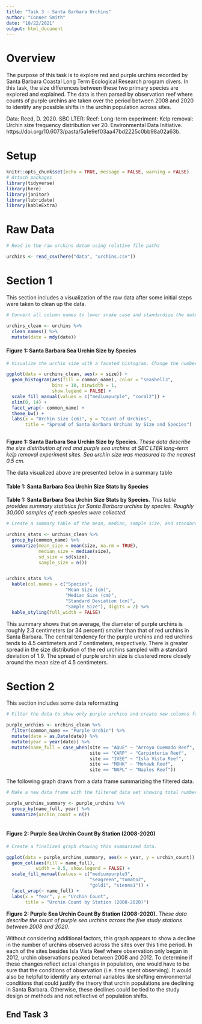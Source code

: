 ```yaml
---
title: "Task 3 - Santa Barbara Urchins"
author: "Conner Smith"
date: "10/22/2021"
output: html_document
---
```

# **Overview** 

The purpose of this task is to explore red and purple urchins recorded by Santa Barbara Coastal Long Term Ecological Research program divers. In this task, the size differences between these two primary species are explored and explained. The data is then parsed by observation reef where counts of purple urchins are taken over the period between 2008 and 2020 to identify any possible shifts in the urchin population across sites. 

Data: Reed, D. 2020. SBC LTER: Reef: Long-term experiment: Kelp removal: Urchin size frequency distribution ver 20. Environmental Data Initiative. https://doi.org/10.6073/pasta/5a1e9ef03aa47bd2225c0bb98a02a63b. 


# **Setup**

```r
knitr::opts_chunk$set(echo = TRUE, message = FALSE, warning = FALSE)
# Attach packages
library(tidyverse)
library(here)
library(janitor)
library(lubridate)
library(kableExtra)
```

# **Raw Data**

```r
# Read in the raw urchins datam using relative file paths

urchins <- read_csv(here("data", "urchins.csv"))
```

# **Section 1**

This section includes a visualization of the raw data after some initial steps were taken to clean up the data. 

```r
# Convert all column names to lower snake case and standardize the date formatting

urchins_clean <- urchins %>% 
  clean_names() %>% 
  mutate(date = mdy(date))
```

#### **Figure 1**: Santa Barbara Sea Urchin Size by Species

```r
# Visualize the urchin size with a faceted histogram. Change the number of bins, bin width, axis limits, and color options. 

ggplot(data = urchins_clean, aes(x = size)) +
  geom_histogram(aes(fill = common_name), color = "seashell3",
                 bins = 10, binwidth = 1,
                 show.legend = FALSE) +
  scale_fill_manual(values = c("mediumpurple", "coral2")) +
  xlim(0, 14) +
  facet_wrap(~ common_name) +
  theme_bw() +
  labs(x = "Urchin Size (cm)", y = "Count of Urchins", 
       title = "Spread of Santa Barbara Urchins by Size and Species")
  
```

**Figure 1: Santa Barbara Sea Urchin Size by Species.** *These data describe the size distribution of red and purple sea urchins at SBC LTER long-term kelp removal experiment sites. Sea urchin size was measured to the nearest 0.5 cm.*

The data visualized above are presented below in a summary table

#### **Table 1**: Santa Barbara Sea Urchin Size Stats by Species

**Table 1: Santa Barbara Sea Urchin Size Stats by Species.** *This table provides summary statistics for Santa Barbara urchins by species. Roughly 30,000 samples of each species were collected.*

```r
# Create a summary table of the mean, median, sample size, and standard deviation of the data after grouping by species. 

urchins_stats <- urchins_clean %>% 
  group_by(common_name) %>% 
  summarize(mean_size = mean(size, na.rm = TRUE),
            median_size = median(size),
            sd_size = sd(size),
            sample_size = n())


urchins_stats %>% 
  kable(col.names = c("Species",
                      "Mean Size (cm)",
                      "Median Size (cm)",
                      "Standard Deviation (cm)",
                      "Sample Size"), digits = 2) %>% 
  kable_styling(full_width = FALSE)
```

This summary shows that on average, the diameter of purple urchins is roughly 2.3 centimeters (or 34 percent) smaller than that of red urchins in Santa Barbara. The central tendency for the purple urchins and red urchins tends to 4.5 centimeters and 7 centimeters, respectively. There is greater spread in the size distribution of the red urchins sampled with a standard deviation of 1.9. The spread of purple urchin size is clustered more closely around the mean size of 4.5 centimeters. 

# **Section 2**

This section includes some data reformatting  

```r
# Filter the data to show only purple urchins and create new columns for year and full site names 

purple_urchins <- urchins_clean %>%
  filter(common_name == "Purple Urchin") %>% 
  mutate(date = as.Date(date)) %>% 
  mutate(year = year(date)) %>% 
  mutate(name_full = case_when(site == "AQUE" ~ "Arroyo Quemado Reef",
                               site == "CARP" ~ "Carpinteria Reef",
                               site == "IVEE" ~ "Isla Vista Reef",
                               site == "MOHK" ~ "Mohawk Reef",
                               site == "NAPL" ~ "Naples Reef"))
```

The following graph draws from a data frame summarizing the filtered data. 

```r
# Make a new data frame with the filtered data set showing total number of urchins by site and year. Do not show in the knitted document. 

purple_urchins_summary <- purple_urchins %>%
  group_by(name_full, year) %>% 
  summarize(urchin_count = n()) 
  
```

#### **Figure 2**: Purple Sea Urchin Count By Station (2008-2020)

```r
# Create a finalized graph showing this summarized data. 

ggplot(data = purple_urchins_summary, aes(x = year, y = urchin_count)) +
  geom_col(aes(fill = name_full), 
           width = 0.5, show.legend = FALSE) +
  scale_fill_manual(values = c("mediumpurple3", 
                               "seagreen","tomato2", 
                               "gold1", "sienna1")) +
  facet_wrap(~ name_full) +
  labs(x = "Year", y = "Urchin Count", 
       title = "Urchin Count by Station (2008-2020)")
```

**Figure 2: Purple Sea Urchin Count By Station (2008-2020).** *These data describe the count of purple sea urchins across the five study stations between 2008 and 2020.*

Without considering additional factors, this graph appears to show a decline in the number of urchins observed across the sites over this time period. In each of the sites besides Isla Vista Reef where observation only began in 2012, urchin observations peaked between 2008 and 2012. To determine if these changes reflect actual changes in population, one would have to be sure that the conditions of observation (i.e. time spent observing). It would also be helpful to identify any external variables like shifting environmental conditions that could justify the theory that urchin populations are declining in Santa Barbara. Otherwise, these declines could be tied to the study design or methods and not reflective of population shifts. 

## End Task 3
